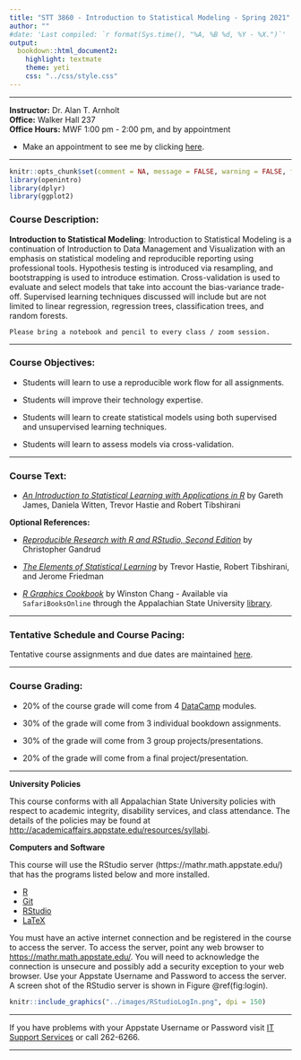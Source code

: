 ```yaml
---
title: "STT 3860 - Introduction to Statistical Modeling - Spring 2021"
author: ""
#date: 'Last compiled: `r format(Sys.time(), "%A, %B %d, %Y - %X.")`'
output: 
  bookdown::html_document2: 
    highlight: textmate
    theme: yeti
    css: "../css/style.css"
---
```


--------------

**Instructor:**  Dr. Alan T. Arnholt  
**Office:** Walker Hall 237      
**Office Hours:** MWF 1:00 pm - 2:00 pm, and by appointment

* Make an appointment to see me by clicking [here]( https://calendar.google.com/calendar/u/0/selfsched?sstoken=UUtZb3I1Z1pFczdjfGRlZmF1bHR8MTZjOTU5MGY0ZTFlOTA2MmExNzhlYWQ5MGIzZWQ0OGM).

--------------

```r
knitr::opts_chunk$set(comment = NA, message = FALSE, warning = FALSE, fig.align = "center")
library(openintro)
library(dplyr)
library(ggplot2)
```


### Course Description: {-}

**Introduction to Statistical Modeling**: Introduction to Statistical Modeling is a continuation of Introduction to Data Management and Visualization with an emphasis on statistical modeling and reproducible reporting using professional tools.  Hypothesis testing is introduced via resampling, and bootstrapping is used to introduce estimation.  Cross-validation is used to evaluate and select models that take into account the bias-variance trade-off.  Supervised learning techniques discussed will include but are not limited to linear regression, regression trees, classification trees, and random forests.

```block
Please bring a notebook and pencil to every class / zoom session.  
```

* * * 

### Course Objectives: {-}

* Students will learn to use a reproducible work flow for all assignments.

* Students will improve their technology expertise.

* Students will learn to create statistical models using both supervised and unsupervised learning techniques.

* Students will learn to assess models via cross-validation.

* * *

### Course Text: {-}

* [_An Introduction to Statistical Learning with Applications in R_](http://www-bcf.usc.edu/~gareth/ISL/) by Gareth James, Daniela Witten, Trevor Hastie and Robert Tibshirani

**Optional References:**

* [_Reproducible Research with R and RStudio, Second Edition_](https://github.com/christophergandrud/Rep-Res-Book) by Christopher Gandrud

* [_The Elements of Statistical Learning_](http://web.stanford.edu/~hastie/ElemStatLearn/) by Trevor Hastie, Robert Tibshirani, and Jerome Friedman

* [_R Graphics Cookbook_](http://www.amazon.com/R-Graphics-Cookbook-Winston-Chang/dp/1449316956) by Winston Chang - Available via `SafariBooksOnline` through the Appalachian State University [library](http://library.appstate.edu/). 

* * *


### Tentative Schedule and Course Pacing: {-}

Tentative course assignments and due dates are maintained [here](https://StatisticalModeling.github.io/DataScience_2/CoursePacing/STT3860CoursePacingS2021.html).

* * *

### Course Grading: {-}

* 20% of the course grade will come from 4 [DataCamp](https://www.datacamp.com/home) modules.

* 30% of the grade will come from 3 individual bookdown assignments.

* 30% of the grade will come from 3 group projects/presentations.

* 20% of the grade will come from a final project/presentation.

* * *

**University Policies**

This course conforms with all Appalachian State University policies with respect to academic integrity, disability services, and class attendance.  The details of the policies may be found at <http://academicaffairs.appstate.edu/resources/syllabi>.


**Computers and Software**

This course will use the RStudio server  (https://mathr.math.appstate.edu/) that has the programs listed below and more installed.

* [R](http://cran.r-project.org) 
* [Git](http://git-scm.com/downloads) 
* [RStudio](http://www.rstudio.com/products/rstudio/download/)
* [LaTeX](http://www.ctan.org/starter)

You must have an active internet connection and be registered in the course to access the server. To access the server, point any web browser to <https://mathr.math.appstate.edu/>.  You will need to acknowledge the connection is unsecure and possibly add a security exception to your web browser. Use your Appstate Username and Password to access the server.  A screen shot of the RStudio server is shown in Figure \@ref(fig:login).

```r
knitr::include_graphics("../images/RStudioLogIn.png", dpi = 150)
```

* * *

If you have problems with your Appstate Username or Password visit [IT Support Services](http://support.appstate.edu/) or call 262-6266.  

* * *



